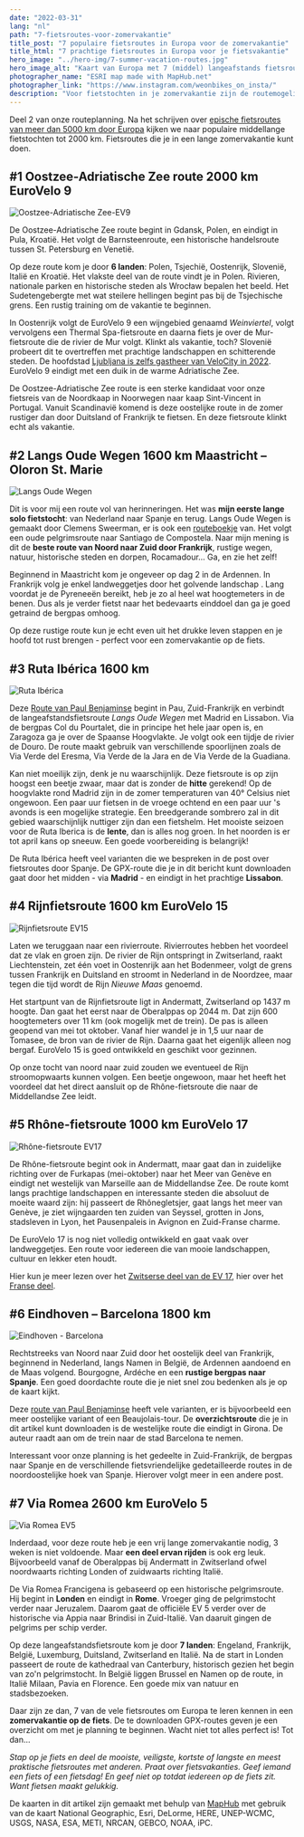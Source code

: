 ```yaml
---
date: "2022-03-31"
lang: "nl"
path: "7-fietsroutes-voor-zomervakantie"
title_post: "7 populaire fietsroutes in Europa voor de zomervakantie"
title_html: "7 prachtige fietsroutes in Europa voor je fietsvakantie"
hero_image: "../hero-img/7-summer-vacation-routes.jpg"
hero_image_alt: "Kaart van Europa met 7 (middel) langeafstands fietsroutes"
photographer_name: "ESRI map made with MapHub.net"
photographer_link: "https://www.instagram.com/weonbikes_on_insta/"
description: "Voor fietstochten in je zomervakantie zijn de routemogelijkheden in Europa eindeloos. Lees alles over 7 waanzinnig populaire routes, met gpx-downloads, om landen te ontdekken en mensen te ontmoeten terwijl je lekker ontspant en geniet op de fiets."
---
```



Deel 2 van onze routeplanning. Na het schrijven over [epische fietsroutes van meer dan 5000 km door Europa](https://weonbikes.com/en/blog/7-cycling-routes-europe-north-to-south/) kijken we naar populaire middellange fietstochten tot 2000 km. Fietsroutes die je in een lange zomervakantie kunt doen.

<SevenRoutesDownload link="https://drive.google.com/drive/folders/1DxlsSu0MWAGoVi_AGRZ8youXCGLd-ad5?usp=sharing" />

## #1 Oostzee-Adriatische Zee route 2000 km EuroVelo 9

![Oostzee-Adriatische Zee-EV9](../img/Baltic-Adriatic-EV9.jpg)

De Oostzee-Adriatische Zee route begint in Gdansk, Polen, en eindigt in Pula, Kroatië. Het volgt de Barnsteenroute, een historische handelsroute tussen St. Petersburg en Venetië.

Op deze route kom je door **6 landen**: Polen, Tsjechië, Oostenrijk, Slovenië, Italië en Kroatië. Het vlakste deel van de route vindt je in Polen. Rivieren, nationale parken en historische steden als Wrocław bepalen het beeld. Het Sudetengebergte met wat steilere hellingen begint pas bij de Tsjechische grens. Een rustig training om de vakantie te beginnen.

In Oostenrijk volgt de EuroVelo 9 een wijngebied genaamd _Weinviertel_, volgt vervolgens een Thermal Spa-fietsroute en daarna fiets je over de Mur-fietsroute die de rivier de Mur volgt. Klinkt als vakantie, toch? Slovenië probeert dit te overtreffen met prachtige landschappen en schitterende steden. De hoofdstad [Ljubljana is zelfs gastheer van VeloCity in 2022](https://www.velo-city2022.com/en/). EuroVelo 9 eindigt met een duik in de warme Adriatische Zee.

De Oostzee-Adriatische Zee route is een sterke kandidaat voor onze fietsreis van de Noordkaap in Noorwegen naar kaap Sint-Vincent in Portugal. Vanuit Scandinavië komend is deze oostelijke route in de zomer rustiger dan door Duitsland of Frankrijk te fietsen. En deze fietsroute klinkt echt als vakantie.

## #2 Langs Oude Wegen 1600 km Maastricht – Oloron St. Marie

![Langs Oude Wegen](../img/Oude-Wegen.jpg)

Dit is voor mij een route vol van herinneringen. Het was **mijn eerste lange solo fietstocht**: van Nederland naar Spanje en terug. Langs Oude Wegen is gemaakt door Clemens Sweerman, er is ook een [routeboekje](https://www.europafietsers.nl/fietsroutes/langs-oude-wegen-en-pelgrimssteden/) van. Het volgt een oude pelgrimsroute naar Santiago de Compostela. Naar mijn mening is dit de **beste route van Noord naar Zuid door Frankrijk**, rustige wegen, natuur, historische steden en dorpen, Rocamadour... Ga, en zie het zelf!

Beginnend in Maastricht kom je ongeveer op dag 2 in de Ardennen. In Frankrijk volg je enkel landweggetjes door het golvende landschap . Lang voordat je de Pyreneeën bereikt, heb je zo al heel wat hoogtemeters in de benen. Dus als je verder fietst naar het bedevaarts einddoel dan ga je goed getraind de bergpas omhoog.

Op deze rustige route kun je echt even uit het drukke leven stappen en je hoofd tot rust brengen - perfect voor een zomervakantie op de fiets.

## #3 Ruta Ibérica 1600 km

![Ruta Ibérica](../img/Ruta-Iberica.jpg)

Deze [Route van Paul Benjaminse](https://www.europafietsers.nl/fietsroutes/fietsen-naar-barcelona/) begint in Pau, Zuid-Frankrijk en verbindt de langeafstandsfietsroute _Langs Oude Wegen_ met Madrid en Lissabon. Via de bergpas Col du Pourtalet, die in principe het hele jaar open is, en Zaragoza ga je over de Spaanse Hoogvlakte. Je volgt ook een tijdje de rivier de Douro. De route maakt gebruik van verschillende spoorlijnen zoals de Via Verde del Eresma, Via Verde de la Jara en de Via Verde de la Guadiana.

Kan niet moeilijk zijn, denk je nu waarschijnlijk. Deze fietsroute is op zijn hoogst een beetje zwaar, maar dat is zonder de **hitte** gerekend! Op de hoogvlakte rond Madrid zijn in de zomer temperaturen van 40° Celsius niet ongewoon. Een paar uur fietsen in de vroege ochtend en een paar uur 's avonds is een mogelijke strategie. Een breedgerande sombrero zal in dit gebied waarschijnlijk nuttiger zijn dan een fietshelm. Het mooiste seizoen voor de Ruta Iberica is de **lente**, dan is alles nog groen. In het noorden is er tot april kans op sneeuw. Een goede voorbereiding is belangrijk!

De Ruta Ibérica heeft veel varianten die we bespreken in de post over fietsroutes door Spanje. De GPX-route die je in dit bericht kunt downloaden gaat door het midden - via **Madrid** - en eindigt in het prachtige **Lissabon**.

## #4 Rijnfietsroute 1600 km EuroVelo 15

![Rijnfietsroute EV15](../img/Rhine-Route-EV15.jpg)

Laten we teruggaan naar een rivierroute. Rivierroutes hebben het voordeel dat ze vlak en groen zijn. De rivier de Rijn ontspringt in Zwitserland, raakt Liechtenstein, zet één voet in Oostenrijk aan het Bodenmeer, volgt de grens tussen Frankrijk en Duitsland en stroomt in Nederland in de Noordzee, maar tegen die tijd wordt de Rijn _Nieuwe Maas_ genoemd.

Het startpunt van de Rijnfietsroute ligt in Andermatt, Zwitserland op 1437 m hoogte. Dan gaat het eerst naar de Oberalppas op 2044 m. Dat zijn 600 hoogtemeters over 11 km (ook mogelijk met de trein). De pas is alleen geopend van mei tot oktober. Vanaf hier wandel je in 1,5 uur naar de Tomasee, de bron van de rivier de Rijn. Daarna gaat het eigenlijk alleen nog bergaf. EuroVelo 15 is goed ontwikkeld en geschikt voor gezinnen.

Op onze tocht van noord naar zuid zouden we eventueel de Rijn stroomopwaarts kunnen volgen. Een beetje ongewoon, maar het heeft het voordeel dat het direct aansluit op de Rhône-fietsroute die naar de Middellandse Zee leidt.

## #5 Rhône-fietsroute 1000 km EuroVelo 17

![Rhône-fietsroute EV17](../img/Rhone-Route-EV17.jpg)

De Rhône-fietsroute begint ook in Andermatt, maar gaat dan in zuidelijke richting over de Furkapas (mei-oktober) naar het Meer van Genève en eindigt net westelijk van Marseille aan de Middellandse Zee. De route komt langs prachtige landschappen en interessante steden die absoluut de moeite waard zijn: hij passeert de Rhônegletsjer, gaat langs het meer van Genève, je ziet wijngaarden ten zuiden van Seyssel, grotten in Jons, stadsleven in Lyon, het Pausenpaleis in Avignon en Zuid-Franse charme.

De EuroVelo 17 is nog niet volledig ontwikkeld en gaat vaak over landweggetjes. Een route voor iedereen die van mooie landschappen, cultuur en lekker eten houdt.

Hier kun je meer lezen over het [Zwitserse deel van de EV 17](https://www.schweizmobil.ch/en/cycling-in-switzerland/route-01.html), hier over het [Franse deel](https://en.viarhona.com/cycle-route).

## #6 Eindhoven – Barcelona 1800 km

![Eindhoven - Barcelona](../img/Eindhoven-Barcelona.jpg)

Rechtstreeks van Noord naar Zuid door het oostelijk deel van Frankrijk, beginnend in Nederland, langs Namen in België, de Ardennen aandoend en de Maas volgend. Bourgogne, Ardéche en een **rustige bergpas naar Spanje**. Een goed doordachte route die je niet snel zou bedenken als je op de kaart kijkt.

Deze [route van Paul Benjaminse](https://www.europafietsers.nl/fietsroutes/fietsen-naar-barcelona/) heeft vele varianten, er is bijvoorbeeld een meer oostelijke variant of een Beaujolais-tour. De **overzichtsroute** die je in dit artikel kunt downloaden is de westelijke route die eindigt in Girona. De auteur raadt aan om de trein naar de stad Barcelona te nemen.

Interessant voor onze planning is het gedeelte in Zuid-Frankrijk, de bergpas naar Spanje en de verschillende fietsvriendelijke gedetailleerde routes in de noordoostelijke hoek van Spanje. Hierover volgt meer in een andere post.

## #7 Via Romea 2600 km EuroVelo 5

![Via Romea EV5](../img/ViaRomea-EV5.jpg)

Inderdaad, voor deze route heb je een vrij lange zomervakantie nodig, 3 weken is niet voldoende. Maar **een deel ervan rijden** is ook erg leuk. Bijvoorbeeld vanaf de Oberalppas bij Andermatt in Zwitserland ofwel noordwaarts richting Londen of zuidwaarts richting Italië.

De Via Romea Francigena is gebaseerd op een historische pelgrimsroute. Hij begint in **Londen** en eindigt in **Rome**. Vroeger ging de pelgrimstocht verder naar Jeruzalem. Daarom gaat de officiële EV 5 verder over de historische via Appia naar Brindisi in Zuid-Italië. Van daaruit gingen de pelgrims per schip verder.

Op deze langeafstandsfietsroute kom je door **7 landen**: Engeland, Frankrijk, België, Luxemburg, Duitsland, Zwitserland en Italië. Na de start in Londen passeert de route de kathedraal van Canterbury, historisch gezien het begin van zo'n pelgrimstocht. In België liggen Brussel en Namen op de route, in Italië Milaan, Pavia en Florence. Een goede mix van natuur en stadsbezoeken.

Daar zijn ze dan, 7 van de vele fietsroutes om Europa te leren kennen in een **zomervakantie op de fiets**. De te downloaden GPX-routes geven je een overzicht om met je planning te beginnen. Wacht niet tot alles perfect is! Tot dan...

_Stap op je fiets en deel de mooiste, veiligste, kortste of langste en meest praktische fietsroutes met anderen. Praat over fietsvakanties. Geef iemand een fiets of een fietsdag! En geef niet op totdat iedereen op de fiets zit. Want fietsen maakt gelukkig._

<SevenRoutesDownload link="https://drive.google.com/drive/folders/1DxlsSu0MWAGoVi_AGRZ8youXCGLd-ad5?usp=sharing" />

De kaarten in dit artikel zijn gemaakt met behulp van [MapHub](https://maphub.net/) met gebruik van de kaart National Geographic, Esri, DeLorme, HERE, UNEP-WCMC, USGS, NASA, ESA, METI, NRCAN, GEBCO, NOAA, iPC.
